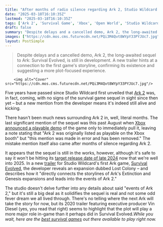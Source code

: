 ```yaml
---
title: "After months of radio silence regarding Ark 2, Studio Wildcard finally makes mention of the upcoming survival game sequel once more"
date: "2025-03-18T16:10:35Z"
lastmod: "2025-03-18T16:10:35Z"
tags: ['Ark 2', 'Survival Game', 'Xbox', 'Open World', 'Studio Wildcard', 'Vin Diesel']
draft: false
summary: "Despite delays and a cancelled demo, Ark 2, the long-awaited sequel to Ark: Survival Evolved, is still in development.  A new trailer hints at a connection to the first game's storyline, confirming its existence and suggesting a more plot-focused experience."
images: ["https://cdn.mos.cms.futurecdn.net/PQi3M4Qvt8WYpY33PYJUc7.jpg"]
layout: PostSimple
---
```

> Despite delays and a cancelled demo, Ark 2, the long-awaited sequel to Ark: Survival Evolved, is still in development.  A new trailer hints at a connection to the first game's storyline, confirming its existence and suggesting a more plot-focused experience.


        <img alt="Cover" src="https://cdn.mos.cms.futurecdn.net/PQi3M4Qvt8WYpY33PYJUc7.jpg"/>
        
Five years have passed since Studio Wildcard first unveiled that [<u>Ark 2</u>](https://www.gamesradar.com/ark-2-guide/) was, in fact, coming, with no signs of the survival game sequel in sight since then yet – but a new mention from the developer means it's indeed still alive and kicking.

There hasn't been much news surrounding Ark 2 in, well, literal months. The last significant mention of the sequel was this past August when [<u>Xbox announced a playable demo</u>](https://www.gamesradar.com/games/survival/4-years-after-ark-2-was-announced-xbox-announces-a-playable-demo-at-gamescom-only-to-immediately-un-announce-it/) of the game only to immediately pull it, leaving a note stating that "Ark 2 was originally listed as playable on the Xbox booth" but "this mention was made in error and has been removed." The mistake mention itself also came after months of silence regarding Ark 2.

It appears that the sequel is still in the works, however, although it's safe to say it won't be hitting its [<u>target release date of late 2024</u>](https://www.gamesradar.com/long-awaited-open-world-survival-follow-up-ark-2-is-still-on-track-for-late-2024/) now that we're well into 2025. In a new [<u>trailer</u>](https://www.youtube.com/watch?v=3XM4hkeEAfA&t=1s&ab_channel=ARK%3ASurvivalAscended) for Studio Wildcard's first Ark game, [<u>Survival Evolved</u>](https://www.gamesradar.com/ark-survival-evolved/), the developer reveals an expansion dubbed Lost Colony – and describes how it "directly connects the storylines of Ark's Extinction and Genesis expansions and leads into the events of Ark 2."

The studio doesn't delve further into any details about said "events of Ark 2," but it's still a big deal as it solidifies the sequel is real and not some odd fever dream we all lived through. There's no telling where the next Ark will take the story for now, but its 2020 trailer featuring executive producer Vin Diesel (yes, you read that right) seems to highlight that the plot will play a more major role in-game than it perhaps did in Survival Evolved.*While you wait, here are the *[<u><em>best survival games</em></u>](https://www.gamesradar.com/best-survival-games/)* out there available to play right now.*
        